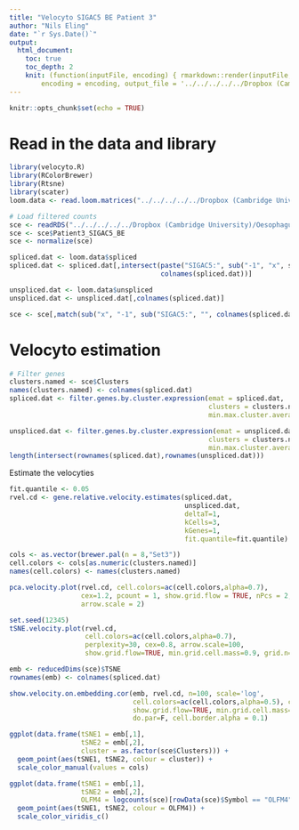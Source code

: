 ```yaml
---
title: "Velocyto SIGAC5 BE Patient 3"
author: "Nils Eling"
date: "`r Sys.Date()`"
output: 
  html_document:
    toc: true
    toc_depth: 2
    knit: (function(inputFile, encoding) { rmarkdown::render(inputFile, 
        encoding = encoding, output_file = '../../../../../Dropbox (Cambridge University)/Oesophagus_single_cell/Results/Velocyto/Patient3_SIGAC5_BE.html') })
---
```


```r
knitr::opts_chunk$set(echo = TRUE)
```

# Read in the data and library

```r
library(velocyto.R)
library(RColorBrewer)
library(Rtsne)
library(scater)
loom.data <- read.loom.matrices("../../../../../Dropbox (Cambridge University)/Oesophagus_single_cell/Old/Detailed_analysis/Stem_cells/velocyto/SIGAC5.loom")

# Load filtered counts
sce <- readRDS("../../../../../Dropbox (Cambridge University)/Oesophagus_single_cell/All_sce.rds")
sce <- sce$Patient3_SIGAC5_BE
sce <- normalize(sce)

spliced.dat <- loom.data$spliced
spliced.dat <- spliced.dat[,intersect(paste("SIGAC5:", sub("-1", "x", sce$Barcode), sep = ""),
                                      colnames(spliced.dat))]

unspliced.dat <- loom.data$unspliced
unspliced.dat <- unspliced.dat[,colnames(spliced.dat)]

sce <- sce[,match(sub("x", "-1", sub("SIGAC5:", "", colnames(spliced.dat))), sce$Barcode)]
```

# Velocyto estimation

```r
# Filter genes
clusters.named <- sce$Clusters
names(clusters.named) <- colnames(spliced.dat)
spliced.dat <- filter.genes.by.cluster.expression(emat = spliced.dat,
                                                  clusters = clusters.named,
                                                  min.max.cluster.average = 0.1)

unspliced.dat <- filter.genes.by.cluster.expression(emat = unspliced.dat,
                                                  clusters = clusters.named,
                                                  min.max.cluster.average = 0.03)
length(intersect(rownames(spliced.dat),rownames(unspliced.dat)))
```

Estimate the velocyties

```r
fit.quantile <- 0.05
rvel.cd <- gene.relative.velocity.estimates(spliced.dat,
                                            unspliced.dat,
                                            deltaT=1,
                                            kCells=3,
                                            kGenes=1,
                                            fit.quantile=fit.quantile)

cols <- as.vector(brewer.pal(n = 8,"Set3"))
cell.colors <- cols[as.numeric(clusters.named)]
names(cell.colors) <- names(clusters.named)

pca.velocity.plot(rvel.cd, cell.colors=ac(cell.colors,alpha=0.7),
                  cex=1.2, pcount = 1, show.grid.flow = TRUE, nPcs = 2,
                  arrow.scale = 2)

set.seed(12345)
tSNE.velocity.plot(rvel.cd,
                   cell.colors=ac(cell.colors,alpha=0.7),
                   perplexity=30, cex=0.8, arrow.scale=100,
                   show.grid.flow=TRUE, min.grid.cell.mass=0.9, grid.n=40)

emb <- reducedDims(sce)$TSNE
rownames(emb) <- colnames(spliced.dat)

show.velocity.on.embedding.cor(emb, rvel.cd, n=100, scale='log',
                               cell.colors=ac(cell.colors,alpha=0.5), cex=0.8, arrow.scale=2,
                               show.grid.flow=TRUE, min.grid.cell.mass=0.5, grid.n=40, arrow.lwd=1,
                               do.par=F, cell.border.alpha = 0.1)

ggplot(data.frame(tSNE1 = emb[,1],
                  tSNE2 = emb[,2], 
                  cluster = as.factor(sce$Clusters))) + 
  geom_point(aes(tSNE1, tSNE2, colour = cluster)) +
  scale_color_manual(values = cols)

ggplot(data.frame(tSNE1 = emb[,1],
                  tSNE2 = emb[,2], 
                  OLFM4 = logcounts(sce)[rowData(sce)$Symbol == "OLFM4",])) + 
  geom_point(aes(tSNE1, tSNE2, colour = OLFM4)) +
  scale_color_viridis_c()


```